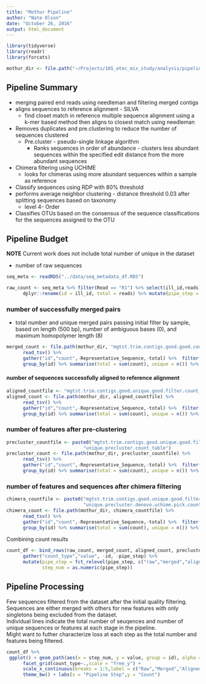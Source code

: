 ```yaml
---
title: "Mothur Pipeline"
author: "Nate Olson"
date: "October 26, 2016"
output: html_document
---
```


```r
library(tidyverse)
library(readr)
library(forcats)

mothur_dir <- file.path("~/Projects/16S_etec_mix_study/analysis/pipelines/mothur/data/process")
```

## Pipeline Summary
- merging paired end reads using needleman and filtering merged contigs
- aligns sequences to reference alignment - SILVA
    - find closet match in reference multiple sequence alignment using a k-mer based method then aligns to closest match using needleman
- Removes duplicates and pre.clustering to reduce the number of sequences clustered
    - Pre.cluster - pseudo-single linkage algorithm
        - Ranks sequences in order of abundance - clusters less abundant sequences within the specified edit distance from the more abundant sequences
- Chimera filtering using UCHIME
    - looks for chimeras using more abundant sequences within a sample as reference
- Classify sequences using RDP with 80% threshold
- performs average neighbor clustering - distance threshold 0.03 after splitting sequences based on taxonomy
    - level 4- Order
- Classifies OTUs based on the consensus of the sequence classifications for the sequences assigned to the OTU

## Pipeline Budget
__NOTE__ Current work does not include total number of unique in the dataset 

- number of raw sequences
```r
seq_meta <- readRDS("../data/seq_metadata_df.RDS")
```

```r
raw_count <- seq_meta %>% filter(Read == "R1") %>% select(ill_id,reads) %>% 
      dplyr::rename(id = ill_id, total = reads) %>% mutate(pipe_step = "raw")
```


### number of successfully merged pairs
- total number and unique merged pairs passing initial filter by sample, based on length (500 bp), number of ambiguous bases (0), and maximum homopolymer length (8) 

```r
merged_count <- file.path(mothur_dir, "mgtst.trim.contigs.good.good.count_table") %>% 
      read_tsv() %>% 
      gather("id","count",-Representative_Sequence,-total) %>%  filter(count != 0) %>% 
      group_by(id) %>% summarise(total = sum(count), unique = n()) %>% mutate(pipe_step = "merged")
```


#### number of sequences successfully aligned to reference alignment

```r
aligned_countfile <- "mgtst.trim.contigs.good.unique.good.filter.count_table"
aligned_count <- file.path(mothur_dir, aligned_countfile) %>% 
      read_tsv() %>% 
      gather("id","count",-Representative_Sequence,-total) %>%  filter(count != 0) %>% 
      group_by(id) %>% summarise(total = sum(count), unique = n()) %>% mutate(pipe_step = "aligned")
```

### number of features after pre-clustering 

```r
precluster_countfile <- paste0("mgtst.trim.contigs.good.unique.good.filter.",
                            "unique.precluster.count_table")
precluster_count <- file.path(mothur_dir, precluster_countfile) %>% 
      read_tsv() %>% 
      gather("id","count",-Representative_Sequence,-total) %>%  filter(count != 0) %>% 
      group_by(id) %>% summarise(total = sum(count), unique = n()) %>% mutate(pipe_step = "precluster")
```

### number of features and sequences after chimera filtering

```r
chimera_countfile <- paste0("mgtst.trim.contigs.good.unique.good.filter.",
                            "unique.precluster.denovo.uchime.pick.count_table")
chimera_count <- file.path(mothur_dir, chimera_countfile) %>% 
      read_tsv() %>% 
      gather("id","count",-Representative_Sequence,-total) %>%  filter(count != 0) %>% 
      group_by(id) %>% summarise(total = sum(count), unique = n()) %>% mutate(pipe_step = "chimera")
```


Combining count results
```r
count_df <- bind_rows(raw_count, merged_count, aligned_count, precluster_count,chimera_count) %>% 
      gather("count_type","value", -id, -pipe_step) %>% 
      mutate(pipe_step = fct_relevel(pipe_step, c("raw","merged","aligned","precluster","chimera")),
             step_num = as.numeric(pipe_step))
```

## Pipeline Processing 
Few sequences filtered from the dataset after the initial quality filtering.  
Sequences are either merged with others for new features with only singletons being excluded from the dataset.  
Individual lines indicate the total number of seuqences and number of unique sequences or features at each stage in the pipeline.  
Might want to futher characterize loss at each step as the total number and features being filtered.

```r
count_df %>% 
 ggplot() + geom_path(aes(x = step_num, y = value, group = id), alpha = 0.25) + 
      facet_grid(count_type~.,scale = "free_y") + 
      scale_x_continuous(breaks = 1:5,label = c("Raw","Merged","Aligned","Precluster","Chimera")) +
      theme_bw() + labs(x = "Pipeline Step",y = "Count")
```

